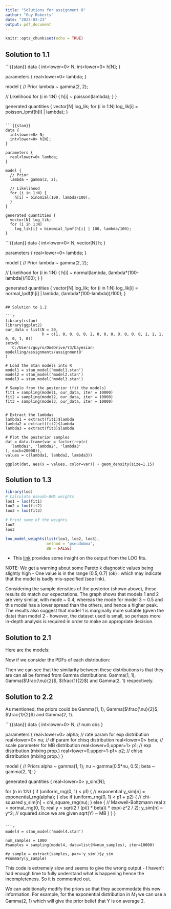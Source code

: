 ```yaml
---
title: "Solutions for assignment 8"
author: "Guy Roberts"
date: "2023-03-23"
output: pdf_document
---
```


```r
knitr::opts_chunk$set(echo = TRUE)
```

## Solution to 1.1

```{{stan}}
data {
  int<lower=0> N;
  int<lower=0> h[N];
}

parameters {
  real<lower=0> lambda;
}

model {
  // Prior
  lambda ~ gamma(2, 2);
  
  // Likelihood
  for (i in 1:N) {
    h[i] ~ poisson(lambda);
  }
}

generated quantities {
  vector[N] log_lik;
  for (i in 1:N) 
    log_lik[i] = poisson_lpmf(h[i] | lambda); 
}
```

```{{stan}}
data {
  int<lower=0> N;
  int<lower=0> h[N];
}

parameters {
  real<lower=0> lambda;
}

model {
  // Prior
  lambda ~ gamma(2, 2);
  
  // Likelihood
  for (i in 1:N) {
    h[i] ~ binomial(100, lambda/100);
  }
}

generated quantities {
  vector[N] log_lik;
  for (i in 1:N) 
    log_lik[i] = binomial_lpmf(h[i] | 100, lambda/100); 
}
```

```{{stan}}
data {
  int<lower=0> N;
  vector[N] h;
}

parameters {
  real<lower=0> lambda;
}

model {
  // Prior
  lambda ~ gamma(2, 2);
  
  // Likelihood
  for (i in 1:N) {
    h[i] ~ normal(lambda, (lambda*(100-lambda))/100);
  }
}

generated quantities {
  vector[N] log_lik;
  for (i in 1:N) 
    log_lik[i] = normal_lpdf(h[i] | lambda, (lambda*(100-lambda))/100); 
}
```

## Solution to 1.2

```r
library(rstan)
library(ggplot2)
our_data = list(N = 20,
                h = c(1, 0, 0, 0, 0, 2, 0, 0, 0, 0, 0, 0, 0, 1, 1, 1, 0, 0, 1, 0))
setwd(
  'C:/Users/guyro/OneDrive/Y3/bayesian-modelling/assignments/assignment8'
)

# Load the Stan models into R
model1 = stan_model('model1.stan')
model2 = stan_model('model2.stan')
model3 = stan_model('model3.stan')

# Sample from the posterior (fit the models)
fit1 = sampling(model1, our_data, iter = 10000)
fit2 = sampling(model2, our_data, iter = 10000)
fit3 = sampling(model3, our_data, iter = 10000)


# Extract the lambdas
lambda1 = extract(fit1)$lambda
lambda2 = extract(fit2)$lambda
lambda3 = extract(fit3)$lambda

# Plot the posterior samples
dat = data.frame(var = factor(rep(c(
  'lambda1', 'lambda2', 'lambda3'
), each=20000)),
values = c(lambda1, lambda2, lambda3))

ggplot(dat, aes(x = values, color=var)) + geom_density(size=1.15)
```

## Solution to 1.3

```r
library(loo)
# Calculate pseudo-BMA weights
loo1 = loo(fit1)
loo2 = loo(fit2)
loo3 = loo(fit3)

# Print some of the weights
loo2
loo3

loo_model_weights(list(loo1, loo2, loo3),
                  method = "pseudobma",
                  BB = FALSE)
```

- This [link](https://discourse.mc-stan.org/t/a-quick-note-what-i-infer-from-p-loo-and-pareto-k-values/3446) provides some insight on the output from the LOO fits.

NOTE: We get a warning about some Pareto k diagnostic values being slightly high - One value is in the range $(0.5, 0.7]$ (ok) : which may indicate that the model is badly mis-specified (see link).

Considering the sample densities of the posterior (shown above), these results do match our expectations. The graph shows that models 1 and 2 are very similar, with mode ~ 0.4, whereas the mode for model 3 ~ 0.5 and this model has a lower spread than the others, and hence a higher peak. The results also suggest that model 1 is marginally more suitable (given the data) than model 2 - however, the dataset used is small, so perhaps more in-depth analysis is required in order to make an appropriate decision. 

## Solution to 2.1

Here are the models:

\begin{align*}
    M_1: \qquad &Y|\alpha \sim \operatorname{Exp}(\alpha) \\
    M_2: \qquad &Y|\nu \sim \chi^2(\nu) \\
    M_3: \qquad &\sqrt{Y}|\beta \sim \operatorname{Maxwell-Boltzmann}(\beta)
\end{align*}

Now if we consider the PDFs of each distribution:

\begin{align}
    \pi_{M_1}(y) &\propto \exp(-y) \\
    \pi_{M_2}(y) &\propto y^{\frac{\nu}{2} - 1}\exp(-\frac{y}{2}) \\
    \pi_{M_3}(y) &\propto y\exp(-y)
\end{align}

Then we can see that the similarity between these distributions is that they are can all be formed from Gamma distributions: Gamma(1, 1), Gamma($\frac{\nu}{2}$, $\frac{1}{2}$) and Gamma(2, 1) respectively.

## Solution to 2.2

As mentioned, the priors could be Gamma(1, 1), Gamma($\frac{\nu}{2}$, $\frac{1}{2}$) and Gamma(2, 1).

```{{stan}}
data {
  int<lower=0> N; // num obs
}

parameters {
  real<lower=0> alpha;          // rate param for exp distribution
  real<lower=0> nu;             // df param for chisq distribution
  real<lower=0> beta;           // scale parameter for MB distribution
  real<lower=0,upper=1> p1;     // exp distribution (mixing prop.)
  real<lower=0,upper=1-p1> p2;  // chisq distribution (mixing prop.)
}

model {
  // Priors
  alpha ~ gamma(1, 1);
  nu ~ gamma(0.5*nu, 0.5);
  beta ~ gamma(2, 1);
}

generated quantities {
  real<lower=0> y_sim[N];
  
  for (n in 1:N) {
    if (uniform_rng(0, 1) < p1) {
      // exponential
      y_sim[n] = exponential_rng(alpha);
    } else if (uniform_rng(0, 1) < p1 + p2) {
      // chi-squared
      y_sim[n] = chi_square_rng(nu);
    } else {
      // Maxwell-Boltzmann
      real z = normal_rng(0, 1);
      real y = sqrt(2 / (pi() * beta)) * exp(-z^2 / 2);
      y_sim[n] = y^2; // squared since we are given sqrt(Y) ~ MB
    }
  }
}
```

```r
model4 = stan_model('model4.stan')

num_samples = 1000
#samples = sampling(model4, data=list(N=num_samples), iter=10000)

#y_sample = extract(samples, par='y_sim')$y_sim
#summary(y_sample)
```

This code is extremely slow and seems to give the wrong output - I haven't had enough time to fully understand what is happening hence the incompleteness. So it is commented out.

We can additionally modify the priors so that they accommodate this new information. For example, for the exponential distribution in $M_1$ we can use a Gamma(2, 1) which will give the prior belief that Y is on average 2.

